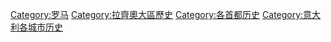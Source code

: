 {{Commonscat|History of Rome}}

[[Category:罗马|Category:罗马]]
[[Category:拉齊奧大區歷史|Category:拉齊奧大區歷史]]
[[Category:各首都历史|Category:各首都历史]]
[[Category:意大利各城市历史|Category:意大利各城市历史]]